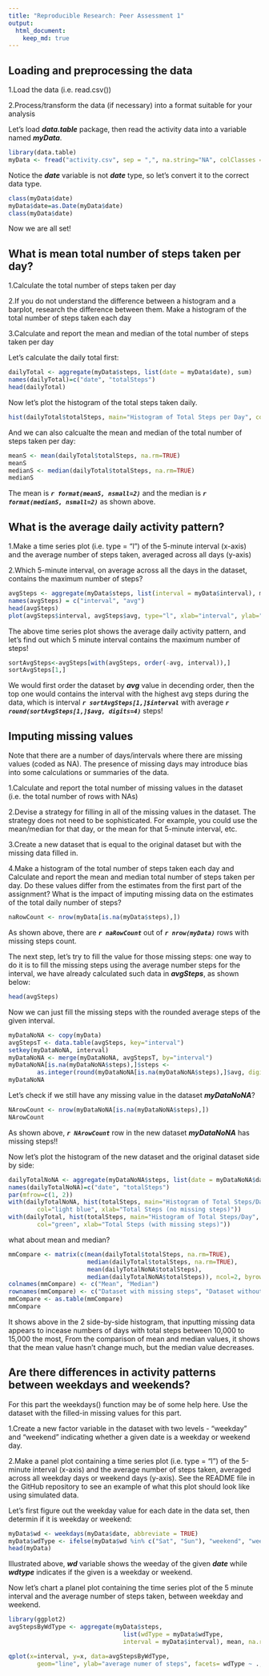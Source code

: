 ```yaml
---
title: "Reproducible Research: Peer Assessment 1"
output: 
  html_document: 
    keep_md: true
---
```



## Loading and preprocessing the data

1.Load the data (i.e. read.csv())

2.Process/transform the data (if necessary) into a format suitable for your analysis

Let's load **_data.table_** package, then read the activity data into a variable named **_myData_**. 

```r
library(data.table)
myData <- fread("activity.csv", sep = ",", na.string="NA", colClasses = c("integer", "character", "integer"))
```

Notice the **_date_** variable is not **_date_** type, so let's convert it to the correct data type.

```r
class(myData$date)
myData$date=as.Date(myData$date)
class(myData$date)
```

Now we are all set!

## What is mean total number of steps taken per day?

1.Calculate the total number of steps taken per day

2.If you do not understand the difference between a histogram and a barplot, research the difference between them. Make a histogram of the total number of steps taken each day

3.Calculate and report the mean and median of the total number of steps taken per day

Let's calculate the daily total first:

```r
dailyTotal <- aggregate(myData$steps, list(date = myData$date), sum)
names(dailyTotal)=c("date", "totalSteps")
head(dailyTotal)
```

Now let's plot the histogram of the total steps taken daily.

```r
hist(dailyTotal$totalSteps, main="Histogram of Total Steps per Day", col="green")
```

And we can also calcualte the mean and median of the total number of steps taken per day:

```r
meanS <- mean(dailyTotal$totalSteps, na.rm=TRUE)
meanS
medianS <- median(dailyTotal$totalSteps, na.rm=TRUE)
medianS
```

The mean is **_`r format(meanS, nsmall=2)`_** and the median is **_`r format(medianS, nsmall=2)`_** as shown above.

## What is the average daily activity pattern?

1.Make a time series plot (i.e. type = "l") of the 5-minute interval (x-axis) and the average number of steps taken, averaged across all days (y-axis)

2.Which 5-minute interval, on average across all the days in the dataset, contains the maximum number of steps?

```r
avgSteps <- aggregate(myData$steps, list(interval = myData$interval), mean, na.rm=TRUE)
names(avgSteps) = c("interval", "avg")
head(avgSteps)
plot(avgSteps$interval, avgSteps$avg, type="l", xlab="interval", ylab="average steps")

```

The above time series plot shows the average daily activity pattern, and let's find out which 5 minute interval contains the maximum number of steps!

```r
sortAvgSteps<-avgSteps[with(avgSteps, order(-avg, interval)),]
sortAvgSteps[1,]
```

We would first order the dataset by **_avg_** value in decending order, then the top one would contains the interval with the highest avg steps during the data, which is interval **_`r sortAvgSteps[1,]$interval`_** with average **_`r round(sortAvgSteps[1,]$avg, digits=4)`_** steps!

## Imputing missing values

Note that there are a number of days/intervals where there are missing values (coded as NA). The presence of missing days may introduce bias into some calculations or summaries of the data.

1.Calculate and report the total number of missing values in the dataset (i.e. the total number of rows with NAs)

2.Devise a strategy for filling in all of the missing values in the dataset. The strategy does not need to be sophisticated. For example, you could use the mean/median for that day, or the mean for that 5-minute interval, etc.

3.Create a new dataset that is equal to the original dataset but with the missing data filled in.

4.Make a histogram of the total number of steps taken each day and Calculate and report the mean and median total number of steps taken per day. Do these values differ from the estimates from the first part of the assignment? What is the impact of imputing missing data on the estimates of the total daily number of steps?

```r
naRowCount <- nrow(myData[is.na(myData$steps),])
```

As shown above, there are **_`r naRowCount`_** out of **_`r nrow(myData)`_** rows with missing steps count.

The next step, let's try to fill the value for those missing steps: one way to do it is to fill the missing steps using the average number steps for the interval, we have already calculated such data in **_avgSteps_**, as shown below:

```r
head(avgSteps)
```

Now we can just fill the missing steps with the rounded average steps of the given interval.

```r
myDataNoNA <- copy(myData)
avgStepsT <- data.table(avgSteps, key="interval")
setkey(myDataNoNA, interval)
myDataNoNA <- merge(myDataNoNA, avgStepsT, by="interval")
myDataNoNA[is.na(myDataNoNA$steps),]$steps <- 
        as.integer(round(myDataNoNA[is.na(myDataNoNA$steps),]$avg, digits=0))
myDataNoNA
```

Let's check if we still have any missing value in the dataset **_myDataNoNA_**?

```r
NArowCount <- nrow(myDataNoNA[is.na(myDataNoNA$steps),])
NArowCount
```

As shown above, **_`r NArowCount`_** row in the new dataset **_myDataNoNA_** has missing steps!!

Now let's plot the histogram of the new dataset and the original dataset side by side:

```r
dailyTotalNoNA <- aggregate(myDataNoNA$steps, list(date = myDataNoNA$date), sum)
names(dailyTotalNoNA)=c("date", "totalSteps")
par(mfrow=c(1, 2))
with(dailyTotalNoNA, hist(totalSteps, main="Histogram of Total Steps/Day", 
        col="light blue", xlab="Total Steps (no missing steps)"))
with(dailyTotal, hist(totalSteps, main="Histogram of Total Steps/Day", 
        col="green", xlab="Total Steps (with missing steps)"))
```

what about mean and median?

```r
mmCompare <- matrix(c(mean(dailyTotal$totalSteps, na.rm=TRUE),        
                      median(dailyTotal$totalSteps, na.rm=TRUE), 
                      mean(dailyTotalNoNA$totalSteps), 
                      median(dailyTotalNoNA$totalSteps)), ncol=2, byrow=TRUE)
colnames(mmCompare) <- c("Mean", "Median")
rownames(mmCompare) <- c("Dataset with missing steps", "Dataset without missing steps")
mmCompare <- as.table(mmCompare)
mmCompare
```

It shows above in the 2 side-by-side histogram, that inputting missing data appears to incease numbers of days with total steps between 10,000 to 15,000 the most, From the comparison of mean and median values, it shows that the mean value hasn't change much, but the median value decreases.

## Are there differences in activity patterns between weekdays and weekends?

For this part the weekdays() function may be of some help here. Use the dataset with the filled-in missing values for this part.

1.Create a new factor variable in the dataset with two levels - "weekday" and "weekend" indicating whether a given date is a weekday or weekend day.

2.Make a panel plot containing a time series plot (i.e. type = "l") of the 5-minute interval (x-axis) and the average number of steps taken, averaged across all weekday days or weekend days (y-axis). See the README file in the GitHub repository to see an example of what this plot should look like using simulated data.

Let's first figure out the weekday value for each date in the data set, then determin if it is weekday or weekend:

```r
myData$wd <- weekdays(myData$date, abbreviate = TRUE)
myData$wdType <- ifelse(myData$wd %in% c("Sat", "Sun"), "weekend", "weekday")
head(myData)
```

Illustrated above, **_wd_** variable shows the weeday of the given **_date_** while **_wdtype_** indicates if the given is a weekday or weekend.

Now let's chart a planel plot containing the time series plot of the 5 minute interval and the average number of steps taken, between weekday and weekend. 

```r
library(ggplot2)
avgStepsByWdType <- aggregate(myData$steps, 
                                list(wdType = myData$wdType, 
                                interval = myData$interval), mean, na.rm=TRUE)

qplot(x=interval, y=x, data=avgStepsByWdType, 
        geom="line", ylab="average numer of steps", facets= wdType ~ ., col=wdType) + theme_bw()
```